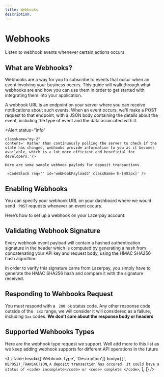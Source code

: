 ```yaml
---
title: Webhooks
description: 
---
```


# Webhooks

Listen to webhook events whenever certain actions occurs.

<Divider className="max-w-100" />

## What are Webhooks?

Webhooks are a way for you to subscribe to events that occur when an event involving your business occurs. This guide will walk through what webhooks are and how you can use them in order to get started with integrating them into your application.

A webhook URL is an endpoint on your server where you can receive notifications about such events. When an event occurs, we'll make a POST request to that endpoint, with a JSON body containing the details about the event, including the type of event and the data associated with it.

 <Alert 
    status="info" 
   
    className="my-2" 
    content=' Rather than continuously polling the server to check if the state has changed, webhooks provide information to you as it becomes available, which is a lot more efficient and beneficial for developers.'/>

    Here are some sample webhook paylods for deposit transactions.

     <CodeBlock req='' id='webHookPayload3' className='h-[492px]' />

<Divider className="max-w-100" />

## Enabling Webhooks

You can specify your webhook URL on your dashboard where we would send <code> POST</code> requests
whenever an event occurs.

Here’s how to set up a webhook on your Lazerpay account:


<Webhooks/>


<Alert 
    status="info" 
    className="my-2" 
    content=' When testing, you can get an instant webhook URL by visiting webhook.site. This will allow you to inspect the received payload without having to write any code or set up a server.'/>


   <Divider className="max-w-100" />

   ## Validating Webhook Signature

   Every webhook event payload will contain a hashed authentication signature in the header which is computed by generating a hash from concatenating your API key and request body, using the HMAC SHA256 hash algorithm. 

In order to verify this signature came from Lazerpay, you simply have to generate the HMAC SHA256 hash and compare it with the signature received. 

<CodeBlock req='' id1='webhookpayload4' className='h-[492px]' />

 <Divider className="max-w-100" />

 ## Responding to Wehbooks Request 

 You must respond with a <code> 200 ok</code> status code. Any other response code outside of the <code> 2xx</code> 
 range, we will consider it will considered as a failure, including <code>3xx</code> codes. <strong> We don’t 
 care about the response body or headers </strong>


<Alert 
    status="info" 
    className="my-2" 
    content=' If we don’t get a 200 ok status  well try the webhook every one minutes for 24 hours.'/>

 <Divider className="max-w-100" />

 ## Supported Wehbooks Types

 Here are the webhook type request we support. Well add more to this list as we keep adding 
 webhook supports for different API operations in the future

 <LzTable
head={['Webhook Type', 'Description']}
body={[
[
  `DEPOSIT_TRANSACTION`,
  `A deposit transaction has occured. It could have a status of <code> incomplete</code> or <code> complete </code>`,
],
]}
/>

<Divider className="max-w-100" />

<Pagination />



